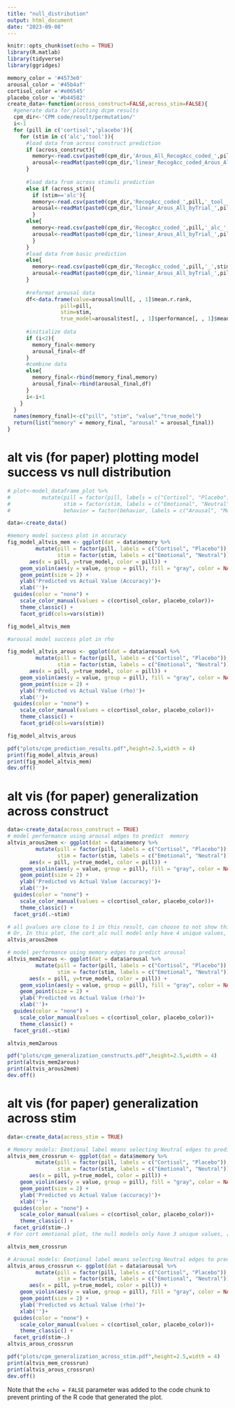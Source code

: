 ```yaml
---
title: "null_distribution"
output: html_document
date: "2023-09-08"
---
```


```r
knitr::opts_chunk$set(echo = TRUE)
library(R.matlab)
library(tidyverse)
library(ggridges)

```

```r

memory_color = '#4573e0'
arousal_color = '#45b4af'
cortisol_color ='#e06545'
placebo_color = '#b44582' 
create_data<-function(across_construct=FALSE,across_stim=FALSE){
  #generate data for plotting dcpm results
  cpm_dir<-'CPM code/result/permutation/'
  i<-1
  for (pill in c('cortisol','placebo')){
    for (stim in c('alc','tool')){
      #load data from across construct prediction
      if (across_construct){
        memory<-read.csv(paste0(cpm_dir,'Arous_All_RecogAcc_coded_',pill,'_',stim,'_permutation_acc.csv')) 
        arousal<-readMat(paste0(cpm_dir,'linear_RecogAcc_coded_Arous_All_byTrial_',pill,'_',stim,'_p0.01.mat')) 
      }
      
      #load data from across stimuli prediction
      else if (across_stim){
        if (stim=='alc'){
        memory<-read.csv(paste0(cpm_dir,'RecogAcc_coded_',pill,'_tool_',stim,'_permutation_acc.csv'))
        arousal<-readMat(paste0(cpm_dir,'linear_Arous_All_byTrial_',pill,'_tool_',stim,'_p0.01.mat')) 
        }
      else{
        memory<-read.csv(paste0(cpm_dir,'RecogAcc_coded_',pill,'_alc_',stim,'_permutation_acc.csv'))
        arousal<-readMat(paste0(cpm_dir,'linear_Arous_All_byTrial_',pill,'_alc_',stim,'_p0.01.mat')) 
        }
      }
      #load data from basic prediction
      else{
        memory<-read.csv(paste0(cpm_dir,'RecogAcc_coded_',pill,'_',stim,'_permutation_acc.csv')) 
        arousal<-readMat(paste0(cpm_dir,'linear_Arous_All_byTrial_',pill,'_',stim,'_p0.01.mat')) 
      }
      
      #reformat arousal data
      df<-data.frame(value=arousal$null[, , 1]$mean.r.rank,
                 pill=pill,
                 stim=stim,
                 true_model=arousal$test[, , 1]$performance[, , 1]$mean[, , 1]$r.rank[1])
      
      #initialize data
      if (i<2){
        memory_final<-memory
        arousal_final<-df
      }
      #combine data
      else{
        memory_final<-rbind(memory_final,memory)
        arousal_final<-rbind(arousal_final,df)
      }
      i<-i+1
    }
  }
  names(memory_final)<-c("pill", "stim", "value","true_model")
  return(list("memory" = memory_final, "arousal" = arousal_final))
}
```

# alt vis (for paper) plotting model success vs null distribution
```r
# plot<-model_dataframe_plot %>% 
#          mutate(pill = factor(pill, labels = c("Cortisol", "Placebo")),
#                 stim = factor(stim, labels = c("Emotional", "Neutral")),
#                 behavior = factor(behavior, labels = c("Arousal", "Memory")))

data<-create_data()

#memory model success plot in accuracy
fig_model_altvis_mem <- ggplot(dat = data$memory %>% 
         mutate(pill = factor(pill, labels = c("Cortisol", "Placebo")),
                stim = factor(stim, labels = c("Emotional", "Neutral"))), 
       aes(x = pill, y=true_model, color = pill)) + 
    geom_violin(aes(y = value, group = pill), fill = "gray", color = NA, alpha = .4) +
    geom_point(size = 2) +
    ylab('Predicted vs Actual Value (Accuracy)')+
    xlab('')+
  guides(color = "none") +
    scale_color_manual(values = c(cortisol_color, placebo_color))+
    theme_classic() +
    facet_grid(cols=vars(stim))

fig_model_altvis_mem

#arousal model success plot in rho

fig_model_altvis_arous <- ggplot(dat = data$arousal %>% 
         mutate(pill = factor(pill, labels = c("Cortisol", "Placebo")),
                stim = factor(stim, labels = c("Emotional", "Neutral"))), 
       aes(x = pill, y=true_model, color = pill)) + 
    geom_violin(aes(y = value, group = pill), fill = "gray", color = NA, alpha = .4) +
    geom_point(size = 2) +
    ylab('Predicted vs Actual Value (rho)')+
    xlab('')+
  guides(color = "none") +
    scale_color_manual(values = c(cortisol_color, placebo_color))+
    theme_classic() +
    facet_grid(cols=vars(stim))

fig_model_altvis_arous

pdf("plots/cpm_prediction_results.pdf",height=2.5,width = 4)
print(fig_model_altvis_arous)
print(fig_model_altvis_mem)
dev.off()
```
# alt vis (for paper) generalization across construct
```r
data<-create_data(across_construct = TRUE)
# model performance using arousal edges to predict  memory
altvis_arous2mem <- ggplot(dat = data$memory %>% 
         mutate(pill = factor(pill, labels = c("Cortisol", "Placebo")),
                stim = factor(stim, labels = c("Emotional", "Neutral"))), 
       aes(x = pill, y=true_model, color = pill)) + 
    geom_violin(aes(y = value, group = pill), fill = "gray", color = NA, alpha = .4) +
    geom_point(size = 2) +
    ylab('Predicted vs Actual Value (accuracy)')+
    xlab('')+
  guides(color = "none") +
    scale_color_manual(values = c(cortisol_color, placebo_color))+
    theme_classic() +
  facet_grid(.~stim)

# all pvalues are close to 1 in this result, can choose to not show this plot directly.
# Or, In this plot, the cort_alc null model only have 4 unique values, [0.6476378 0.6466535 0.6446850 0.6456693], and mostly0.6476378, so we can just add a grey line around 0.647, above the true model; for cort_tool, null model only has 1 value at 0.6499033, can also add a line.
altvis_arous2mem

# model performance using memory edges to predict arousal
altvis_mem2arous <- ggplot(dat = data$arousal %>% 
         mutate(pill = factor(pill, labels = c("Cortisol", "Placebo")),
                stim = factor(stim, labels = c("Emotional", "Neutral"))), 
       aes(x = pill, y=true_model, color = pill)) + 
    geom_violin(aes(y = value, group = pill), fill = "gray", color = NA, alpha = .4) +
    geom_point(size = 2) +
    ylab('Predicted vs Actual Value (rho)')+
    xlab('')+
  guides(color = "none") +
    scale_color_manual(values = c(cortisol_color, placebo_color))+
    theme_classic() +
  facet_grid(.~stim)

altvis_mem2arous

pdf("plots/cpm_generalization_constructs.pdf",height=2.5,width = 4)
print(altvis_mem2arous)
print(altvis_arous2mem)
dev.off()
```
# alt vis (for paper) generalization across stim
```r

data<-create_data(across_stim = TRUE)

# Memory models: Emotional label means selecting Neutral edges to predict emotional run 
altvis_mem_crossrun <- ggplot(dat = data$memory %>% 
         mutate(pill = factor(pill, labels = c("Cortisol", "Placebo")),
                stim = factor(stim, labels = c("Emotional", "Neutral"))), 
       aes(x = pill, y=true_model, color = pill)) + 
    geom_violin(aes(y = value, group = pill), fill = "gray", color = NA, alpha = .4) +
    geom_point(size = 2) +
    ylab('Predicted vs Actual Value (accuracy)')+
    xlab('')+
  guides(color = "none") +
    scale_color_manual(values = c(cortisol_color, placebo_color))+
    theme_classic() +
  facet_grid(stim~.)
# For cort emotional plot, the null models only have 3 unique values, [0.6476378 0.6486220 0.6466535], can draw a line around 0.647.

altvis_mem_crossrun

# Arousal models: Emotional label means selecting Neutral edges to predict emotional run 
altvis_arous_crossrun <- ggplot(dat = data$arousal %>% 
         mutate(pill = factor(pill, labels = c("Cortisol", "Placebo")),
                stim = factor(stim, labels = c("Emotional", "Neutral"))), 
       aes(x = pill, y=true_model, color = pill)) + 
    geom_violin(aes(y = value, group = pill), fill = "gray", color = NA, alpha = .4) +
    geom_point(size = 2) +
    ylab('Predicted vs Actual Value (rho)')+
    xlab('')+
  guides(color = "none") +
    scale_color_manual(values = c(cortisol_color, placebo_color))+
    theme_classic() +
  facet_grid(stim~.)
altvis_arous_crossrun

pdf("plots/cpm_generalization_across_stim.pdf",height=2.5,width = 4)
print(altvis_mem_crossrun)
print(altvis_arous_crossrun)
dev.off()
```








Note that the `echo = FALSE` parameter was added to the code chunk to prevent printing of the R code that generated the plot.
